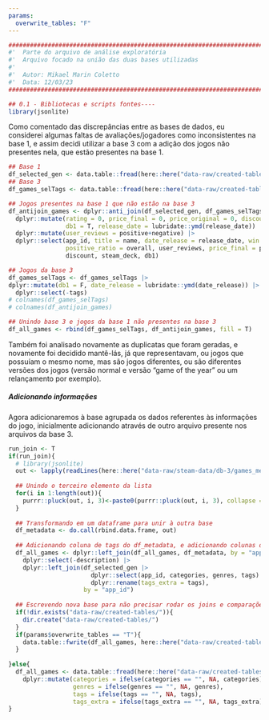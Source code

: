 ```yaml
---
params:
  overwrite_tables: "F"
---
```

```r
########################################################################################## #
#'  Parte do arquivo de análise exploratória
#'  Arquivo focado na união das duas bases utilizadas
#' 
#'  Autor: Mikael Marin Coletto
#'  Data: 12/03/23
########################################################################################## #

## 0.1 - Bibliotecas e scripts fontes----
library(jsonlite)
```

Como comentado das discrepâncias entre as bases de dados, eu considerei algumas faltas de avaliações/jogadores como inconsistentes na base 1, e assim decidi utilizar a base 3 com a adição dos jogos não presentes nela, que estão presentes na base 1.

```r

## Base 1
df_selected_gen <- data.table::fread(here::here("data-raw/created-tables/db-games-1.csv"))
## Base 3
df_games_selTags <- data.table::fread(here::here("data-raw/created-tables/db-games-3.csv"))

## Jogos presentes na base 1 que não estão na base 3
df_antijoin_games <- dplyr::anti_join(df_selected_gen, df_games_selTags, by = "app_id") |> 
  dplyr::mutate(rating = 0, price_final = 0, price_original = 0, discount = 0, steam_deck = F, 
                db1 = T, release_date = lubridate::ymd(release_date)) |> 
  dplyr::mutate(user_reviews = positive+negative) |>
  dplyr::select(app_id, title = name, date_release = release_date, win = windows, mac, linux, rating,
                positive_ratio = overall, user_reviews, price_final = price, price_original,
                discount, steam_deck, db1)

## Jogos da base 3
df_games_selTags <- df_games_selTags |> 
dplyr::mutate(db1 = F, date_release = lubridate::ymd(date_release)) |> 
  dplyr::select(-tags)
# colnames(df_games_selTags)
# colnames(df_antijoin_games)

## Unindo base 3 e jogos da base 1 não presentes na base 3
df_all_games <- rbind(df_games_selTags, df_antijoin_games, fill = T)
```

Também foi analisado novamente as duplicatas que foram geradas, e novamente foi decidido mantê-lás, já que representavam, ou jogos que possuíam o mesmo nome, mas são jogos diferentes, ou são diferentes versões dos jogos (versão normal e versão "game of the year" ou um relançamento por exemplo).

##### Adicionando informações

Agora adicionaremos à base agrupada os dados referentes às informações do jogo, inicialmente adicionando através de outro arquivo presente nos arquivos da base 3.

```r
run_join <- T
if(run_join){
  # library(jsonlite)
  out <- lapply(readLines(here::here("data-raw/steam-data/db-3/games_metadata.json")), fromJSON)
  
  ## Unindo o terceiro elemento da lista
  for(i in 1:length(out)){
    purrr::pluck(out, i, 3)<-paste0(purrr::pluck(out, i, 3), collapse = ",")
  }
  
  ## Transformando em um dataframe para unir à outra base
  df_metadata <- do.call(rbind.data.frame, out)
  
  ## Adicionando coluna de tags do df_metadata, e adicionando colunas de categoria, genero e tags extra do df anterior
  df_all_games <- dplyr::left_join(df_all_games, df_metadata, by = "app_id") |> 
    dplyr::select(-description) |> 
    dplyr::left_join(df_selected_gen |> 
                       dplyr::select(app_id, categories, genres, tags) |> 
                       dplyr::rename(tags_extra = tags),
                     by = "app_id")
  
  ## Escrevendo nova base para não precisar rodar os joins e comparações todas as vezes
  if(!dir.exists("data-raw/created-tables/")){
    dir.create("data-raw/created-tables/")
  }
  if(params$overwrite_tables == "T"){
    data.table::fwrite(df_all_games, here::here("data-raw/created-tables/db-reviews-join.csv"))
  }
  
}else{
  df_all_games <- data.table::fread(here::here("data-raw/created-tables/db-reviews-join.csv")) |> 
    dplyr::mutate(categories = ifelse(categories == "", NA, categories),
                  genres = ifelse(genres == "", NA, genres),
                  tags = ifelse(tags == "", NA, tags),
                  tags_extra = ifelse(tags_extra == "", NA, tags_extra))
}


```
